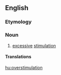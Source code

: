 ==English==

===Etymology===
{{prefix|over|stimulation}}

===Noun===
{{en-noun|-}}

# [[excessive]] [[stimulation]]

====Translations====
{{trans-top|excessive stimulation}}
{{trans-mid}}
{{trans-bottom}}

[[hu:overstimulation]]